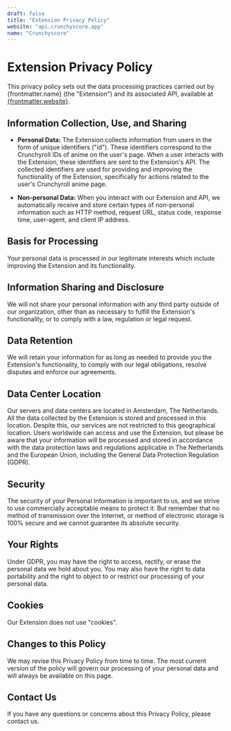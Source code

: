 ```yaml
---
draft: false
title: "Extension Privacy Policy"
website: "api.crunchyscore.app"
name: "Crunchyscore"
---
```


# Extension Privacy Policy

This privacy policy sets out the data processing practices carried out by {frontmatter.name} (the "Extension") and its associated API, available at [{frontmatter.website}](https://api.crunchyscore.app/api).

## Information Collection, Use, and Sharing

- **Personal Data:** The Extension collects information from users in the form of unique identifiers ("id"). These identifiers correspond to the Crunchyroll IDs of anime on the user's page. When a user interacts with the Extension, these identifiers are sent to the Extension's API. The collected identifiers are used for providing and improving the functionality of the Extension, specifically for actions related to the user's Crunchyroll anime page.

- **Non-personal Data:** When you interact with our Extension and API, we automatically receive and store certain types of non-personal information such as HTTP method, request URL, status code, response time, user-agent, and client IP address.

## Basis for Processing

Your personal data is processed in our legitimate interests which include improving the Extension and its functionality.

## Information Sharing and Disclosure

We will not share your personal information with any third party outside of our organization, other than as necessary to fulfill the Extension's functionality, or to comply with a law, regulation or legal request.

## Data Retention

We will retain your information for as long as needed to provide you the Extension's functionality, to comply with our legal obligations, resolve disputes and enforce our agreements.

## Data Center Location

Our servers and data centers are located in Amsterdam, The Netherlands. All the data collected by the Extension is stored and processed in this location. Despite this, our services are not restricted to this geographical location. Users worldwide can access and use the Extension, but please be aware that your information will be processed and stored in accordance with the data protection laws and regulations applicable in The Netherlands and the European Union, including the General Data Protection Regulation (GDPR).

## Security

The security of your Personal Information is important to us, and we strive to use commercially acceptable means to protect it. But remember that no method of transmission over the Internet, or method of electronic storage is 100% secure and we cannot guarantee its absolute security.

## Your Rights

Under GDPR, you may have the right to access, rectify, or erase the personal data we hold about you. You may also have the right to data portability and the right to object to or restrict our processing of your personal data.

## Cookies

Our Extension does not use "cookies".

## Changes to this Policy

We may revise this Privacy Policy from time to time. The most current version of the policy will govern our processing of your personal data and will always be available on this page.

## Contact Us

If you have any questions or concerns about this Privacy Policy, please contact us.
